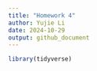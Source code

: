 ```yaml
---
title: "Homework 4"
author: Yujie Li
date: 2024-10-29 
output: github_document 
---
```



```r
library(tidyverse)
```

